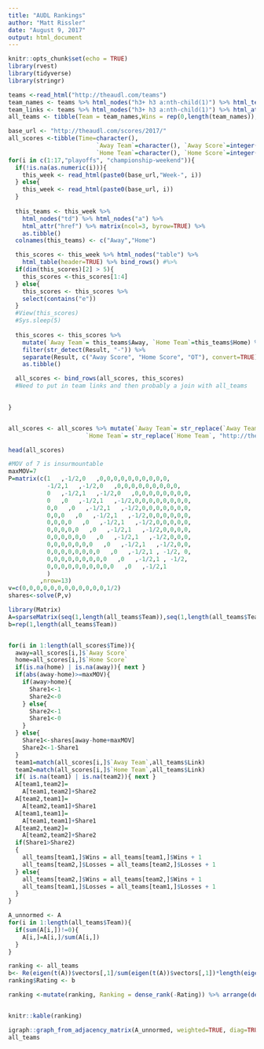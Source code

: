 ```yaml
---
title: "AUDL Rankings"
author: "Matt Rissler"
date: "August 9, 2017"
output: html_document
---
```


```r
knitr::opts_chunk$set(echo = TRUE)
library(rvest)
library(tidyverse)
library(stringr)

```



```r
teams <-read_html("http://theaudl.com/teams")
team_names <- teams %>% html_nodes("h3+ h3 a:nth-child(1)") %>% html_text()
team_links <- teams %>% html_nodes("h3+ h3 a:nth-child(1)") %>% html_attr("href")
all_teams <- tibble(Team = team_names,Wins = rep(0,length(team_names)), Losses= rep(0,length(team_names)), Link=team_links)

```

```r
base_url <- "http://theaudl.com/scores/2017/"
all_scores <-tibble(Time=character(), 
                         `Away Team`=character(), `Away Score`=integer(),
                         `Home Team`=character(), `Home Score`=integer())
for(i in c(1:17,"playoffs", "championship-weekend")){
  if(!is.na(as.numeric(i))){
    this_week <- read_html(paste0(base_url,"Week-", i))
  } else{
    this_week <- read_html(paste0(base_url, i))
  }
  
  this_teams <- this_week %>% 
    html_nodes("td") %>% html_nodes("a") %>% 
    html_attr("href") %>% matrix(ncol=3, byrow=TRUE) %>% 
    as.tibble()
  colnames(this_teams) <- c("Away","Home")

  this_scores <- this_week %>% html_nodes("table") %>%
    html_table(header=TRUE) %>% bind_rows() #%>% 
  if(dim(this_scores)[2] > 5){
    this_scores <-this_scores[1:4]  
  } else{ 
    this_scores <- this_scores %>%
    select(contains("e"))
  }
  #View(this_scores)
  #Sys.sleep(5)
  
  this_scores <- this_scores %>% 
    mutate(`Away Team`= this_teams$Away, `Home Team`=this_teams$Home) %>%
    filter(str_detect(Result, "-")) %>%
    separate(Result, c("Away Score", "Home Score", "OT"), convert=TRUE) %>%
    as.tibble()

  all_scores <- bind_rows(all_scores, this_scores)
  #Need to put in team links and then probably a join with all_teams

  
}


all_scores <- all_scores %>% mutate(`Away Team`= str_replace(`Away Team`, "http://theaudl.com", ""),
                      `Home Team`= str_replace(`Home Team`, "http://theaudl.com", ""))

head(all_scores)

```

```r
#MOV of 7 is insurmountable
maxMOV=7
P=matrix(c(1   ,-1/2,0   ,0,0,0,0,0,0,0,0,0,0,
           -1/2,1   ,-1/2,0   ,0,0,0,0,0,0,0,0,0,
           0   ,-1/2,1   ,-1/2,0   ,0,0,0,0,0,0,0,0,
           0   ,0   ,-1/2,1   ,-1/2,0,0,0,0,0,0,0,0,
           0,0   ,0   ,-1/2,1   ,-1/2,0,0,0,0,0,0,0,
           0,0,0   ,0   ,-1/2,1   ,-1/2,0,0,0,0,0,0,
           0,0,0,0   ,0   ,-1/2,1   ,-1/2,0,0,0,0,0,
           0,0,0,0,0   ,0   ,-1/2,1   ,-1/2,0,0,0,0,
           0,0,0,0,0,0   ,0   ,-1/2,1   ,-1/2,0,0,0,
           0,0,0,0,0,0,0   ,0   ,-1/2,1   ,-1/2,0,0,
           0,0,0,0,0,0,0,0   ,0   ,-1/2,1 , -1/2, 0,
           0,0,0,0,0,0,0,0,0   ,0   ,-1/2,1 , -1/2,
           0,0,0,0,0,0,0,0,0,0   ,0   ,-1/2,1 
           )
         ,nrow=13)
v=c(0,0,0,0,0,0,0,0,0,0,0,0,1/2)
shares<-solve(P,v)

library(Matrix)
A=sparseMatrix(seq(1,length(all_teams$Team)),seq(1,length(all_teams$Team)),x=0)
b=rep(1,length(all_teams$Team))


for(i in 1:length(all_scores$Time)){
  away=all_scores[i,]$`Away Score`
  home=all_scores[i,]$`Home Score`
  if(is.na(home) | is.na(away)){ next }
  if(abs(away-home)>=maxMOV){
    if(away>home){
      Share1<-1
      Share2<-0
    } else{
      Share2<-1
      Share1<-0
    }
  } else{
    Share1<-shares[away-home+maxMOV]
    Share2<-1-Share1
  }
  team1=match(all_scores[i,]$`Away Team`,all_teams$Link)
  team2=match(all_scores[i,]$`Home Team`,all_teams$Link)
  if( is.na(team1) | is.na(team2)){ next }
  A[team1,team2]=
    A[team1,team2]+Share2
  A[team2,team1]=
    A[team2,team1]+Share1
  A[team1,team1]=
    A[team1,team1]+Share1
  A[team2,team2]=
    A[team2,team2]+Share2
  if(Share1>Share2)
  {
    all_teams[team1,]$Wins = all_teams[team1,]$Wins + 1
    all_teams[team2,]$Losses = all_teams[team2,]$Losses + 1
  } else{
    all_teams[team2,]$Wins = all_teams[team2,]$Wins + 1
    all_teams[team1,]$Losses = all_teams[team1,]$Losses + 1
  }
}
```

```r

A_unnormed <- A
for(i in 1:length(all_teams$Team)){
  if(sum(A[i,])!=0){ 
    A[i,]=A[i,]/sum(A[i,])
  }
}

ranking <- all_teams
b<- Re(eigen(t(A))$vectors[,1]/sum(eigen(t(A))$vectors[,1])*length(eigen(t(A))$vectors[,1]))
ranking$Rating <- b

ranking <-mutate(ranking, Ranking = dense_rank(-Rating)) %>% arrange(desc(Rating)) %>% select(Ranking, Rating, Team:Losses)


knitr::kable(ranking)

```


```r
igraph::graph_from_adjacency_matrix(A_unnormed, weighted=TRUE, diag=TRUE) %>% igraph::plot.igraph()
all_teams

```

